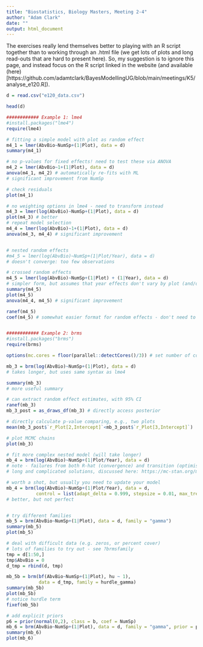 ```yaml
---
title: "Biostatistics, Biology Masters, Meeting 2-4"
author: "Adam Clark"
date: ""
output: html_document
---
```


The exercises really lend themselves better to playing with an R script together than to working through an .html file (we get lots of plots and long read-outs that are hard to present here). So, my suggestion is to ignore this page, and instead focus on the R script linked in the website (and available (here)[https://github.com/adamtclark/BayesModellingUG/blob/main/meetings/K5/analyse_e120.R]).
  
```r
d = read.csv("e120_data.csv")

head(d)

############ Example 1: lme4
#install.packages("lme4")
require(lme4)

# fitting a simple model with plot as random effect
m4_1 = lmer(AbvBio~NumSp+(1|Plot), data = d)
summary(m4_1)

# no p-values for fixed effects! need to test these via ANOVA
m4_2 = lmer(AbvBio~1+(1|Plot), data = d)
anova(m4_1, m4_2) # automatically re-fits with ML
# significant improvement from NumSp

# check residuals
plot(m4_1)

# no weighting options in lme4 - need to transform instead
m4_3 = lmer(log(AbvBio)~NumSp+(1|Plot), data = d)
plot(m4_3) # better
# repeat model selection
m4_4 = lmer(log(AbvBio)~1+(1|Plot), data = d)
anova(m4_3, m4_4) # significant improvement


# nested random effects
#m4_5 = lmer(log(AbvBio)~NumSp+(1|Plot/Year), data = d)
# doesn't converge: too few observations

# crossed random effects
m4_5 = lmer(log(AbvBio)~NumSp+(1|Plot) + (1|Year), data = d)
# simpler form, but assumes that year effects don't vary by plot (and/or that plot effects don't vary by year)
summary(m4_5)
plot(m4_5)
anova(m4_4, m4_5) # significant improvement

ranef(m4_5)
coef(m4_5) # somewhat easier format for random effects - don't need to add to fixed effects


############ Example 2: brms
#install.packages("brms")
require(brms)

options(mc.cores = floor(parallel::detectCores()/3)) # set number of cores for analyses

mb_3 = brm(log(AbvBio)~NumSp+(1|Plot), data = d)
# takes longer, but uses same syntax as lme4

summary(mb_3)
# more useful summary

# can extract random effect estimates, with 95% CI
ranef(mb_3)
mb_3_post = as_draws_df(mb_3) # directly access posterior

# directly calculate p-value comparing, e.g., two plots
mean(mb_3_post$`r_Plot[2,Intercept]`<mb_3_post$`r_Plot[3,Intercept]`)

# plot MCMC chains
plot(mb_3)

# fit more complex nested model (will take longer)
mb_4 = brm(log(AbvBio)~NumSp+(1|Plot/Year), data = d)
# note - failures from both R-hat (convergence) and transition (optimiser steps)
# long and complicated solutions, discussed here: https://mc-stan.org/misc/warnings.html#divergent-transitions-after-warmup

# worth a shot, but usually you need to update your model
mb_4 = brm(log(AbvBio)~NumSp+(1|Plot/Year), data = d, 
           control = list(adapt_delta = 0.999, stepsize = 0.01, max_treedepth = 15))
# better, but not perfect


# try different families
mb_5 = brm(AbvBio~NumSp+(1|Plot), data = d, family = "gamma")
summary(mb_5)
plot(mb_5)

# deal with difficult data (e.g. zeros, or percent cover)
# lots of families to try out - see ?brmsfamily
tmp = d[1:50,]
tmp$AbvBio = 0
d_tmp = rbind(d, tmp)

mb_5b = brm(bf(AbvBio~NumSp+(1|Plot), hu ~ 1),
            data = d_tmp, family = hurdle_gamma)
summary(mb_5b)
plot(mb_5b)
# notice hurdle term
fixef(mb_5b)

# add explicit priors
p6 = prior(normal(0,2), class = b, coef = NumSp)
mb_6 = brm(AbvBio~NumSp+(1|Plot), data = d, family = "gamma", prior = p6)
summary(mb_6)
plot(mb_6)
```
